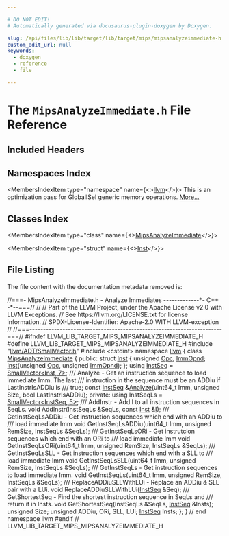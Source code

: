 ```yaml
---

# DO NOT EDIT!
# Automatically generated via docusaurus-plugin-doxygen by Doxygen.

slug: /api/files/lib/lib/target/lib/target/mips/mipsanalyzeimmediate-h
custom_edit_url: null
keywords:
  - doxygen
  - reference
  - file

---
```





# The `MipsAnalyzeImmediate.h` File Reference

<DoxygenPage pluginConfig={pluginConfig}>



## Included Headers

<IncludesList>
<IncludesListItem
  filePath="llvm/ADT/SmallVector.h"
  permalink="/docs/api/files/include/include/llvm/include/llvm/adt/smallvector-h"
  isLocal="true" />
<IncludesListItem
  filePath="cstdint"
  permalink=""
  isLocal="false" />
</IncludesList>

## Namespaces Index

<MembersIndex>

<MembersIndexItem
  type="namespace"
  name={<><a href="/docs/api/namespaces/llvm">llvm</a></>}>
This is an optimization pass for GlobalISel generic memory operations. <a href="/docs/api/namespaces/llvm/#details">More...</a>
</MembersIndexItem>

</MembersIndex>

## Classes Index

<MembersIndex>

<MembersIndexItem
  type="class"
  name={<><a href="/docs/api/classes/llvm/mipsanalyzeimmediate">MipsAnalyzeImmediate</a></>}>
</MembersIndexItem>

<MembersIndexItem
  type="struct"
  name={<><a href="/docs/api/structs/llvm/mipsanalyzeimmediate/inst">Inst</a></>}>
</MembersIndexItem>

</MembersIndex>


## File Listing

The file content with the documentation metadata removed is:

<ProgramListing>

<Link id="l00001" /><CodeLine lineNumber="1"><Highlight kind="comment">//===- MipsAnalyzeImmediate.h - Analyze Immediates -------------&#42;- C++ -&#42;--===//</Highlight><Highlight kind="normal"></Highlight></CodeLine>
<Link id="l00002" /><CodeLine lineNumber="2"><Highlight kind="normal"></Highlight><Highlight kind="comment">//</Highlight><Highlight kind="normal"></Highlight></CodeLine>
<Link id="l00003" /><CodeLine lineNumber="3"><Highlight kind="normal"></Highlight><Highlight kind="comment">// Part of the LLVM Project, under the Apache License v2.0 with LLVM Exceptions.</Highlight><Highlight kind="normal"></Highlight></CodeLine>
<Link id="l00004" /><CodeLine lineNumber="4"><Highlight kind="normal"></Highlight><Highlight kind="comment">// See https://llvm.org/LICENSE.txt for license information.</Highlight><Highlight kind="normal"></Highlight></CodeLine>
<Link id="l00005" /><CodeLine lineNumber="5"><Highlight kind="normal"></Highlight><Highlight kind="comment">// SPDX-License-Identifier: Apache-2.0 WITH LLVM-exception</Highlight><Highlight kind="normal"></Highlight></CodeLine>
<Link id="l00006" /><CodeLine lineNumber="6"><Highlight kind="normal"></Highlight><Highlight kind="comment">//</Highlight><Highlight kind="normal"></Highlight></CodeLine>
<Link id="l00007" /><CodeLine lineNumber="7"><Highlight kind="normal"></Highlight><Highlight kind="comment">//===----------------------------------------------------------------------===//</Highlight><Highlight kind="normal"></Highlight></CodeLine>
<Link id="l00008" /><CodeLine lineNumber="8"><Highlight kind="normal"></Highlight></CodeLine>
<Link id="l00009" /><CodeLine lineNumber="9"><Highlight kind="normal"></Highlight><Highlight kind="preprocessor">#ifndef LLVM&#95;LIB&#95;TARGET&#95;MIPS&#95;MIPSANALYZEIMMEDIATE&#95;H</Highlight><Highlight kind="normal"></Highlight></CodeLine>
<Link id="l00010" /><CodeLine lineNumber="10"><Highlight kind="normal"></Highlight><Highlight kind="preprocessor">#define LLVM&#95;LIB&#95;TARGET&#95;MIPS&#95;MIPSANALYZEIMMEDIATE&#95;H</Highlight><Highlight kind="normal"></Highlight></CodeLine>
<Link id="l00011" /><CodeLine lineNumber="11"><Highlight kind="normal"></Highlight></CodeLine>
<Link id="l00012" /><CodeLine lineNumber="12"><Highlight kind="normal"></Highlight><Highlight kind="preprocessor">#include &quot;<a href="/docs/api/files/include/include/llvm/include/llvm/adt/smallvector-h">llvm/ADT/SmallVector.h</a>&quot;</Highlight><Highlight kind="normal"></Highlight></CodeLine>
<Link id="l00013" /><CodeLine lineNumber="13"><Highlight kind="normal"></Highlight><Highlight kind="preprocessor">#include &lt;cstdint&gt;</Highlight><Highlight kind="normal"></Highlight></CodeLine>
<Link id="l00014" /><CodeLine lineNumber="14"><Highlight kind="normal"></Highlight></CodeLine>
<Link id="l00015" /><CodeLine lineNumber="15"><Highlight kind="normal"></Highlight><Highlight kind="keyword">namespace </Highlight><Highlight kind="normal"><a href="/docs/api/namespaces/llvm">llvm</a> &#123;</Highlight></CodeLine>
<Link id="l00016" /><CodeLine lineNumber="16"><Highlight kind="normal"></Highlight></CodeLine>
<Link id="l00017" /><CodeLine lineNumber="17" lineLink="/docs/api/classes/llvm/mipsanalyzeimmediate"><Highlight kind="normal">  </Highlight><Highlight kind="keyword">class </Highlight><Highlight kind="normal"><a href="/docs/api/classes/llvm/mipsanalyzeimmediate">MipsAnalyzeImmediate</a> &#123;</Highlight></CodeLine>
<Link id="l00018" /><CodeLine lineNumber="18"><Highlight kind="normal">  </Highlight><Highlight kind="keyword">public</Highlight><Highlight kind="normal">:</Highlight></CodeLine>
<Link id="l00019" /><CodeLine lineNumber="19" lineLink="/docs/api/structs/llvm/mipsanalyzeimmediate/inst"><Highlight kind="normal">    </Highlight><Highlight kind="keyword">struct </Highlight><Highlight kind="normal"><a href="/docs/api/structs/llvm/mipsanalyzeimmediate/inst/#a2dd8d2b68314f839a3862ef53de62dbd">Inst</a> &#123;</Highlight></CodeLine>
<Link id="l00020" /><CodeLine lineNumber="20" lineLink="/docs/api/structs/llvm/mipsanalyzeimmediate/inst/#ae4860f2c4582d6afe6edfedda453b62e"><Highlight kind="normal">      </Highlight><Highlight kind="keywordtype">unsigned</Highlight><Highlight kind="normal"> <a href="/docs/api/structs/llvm/mipsanalyzeimmediate/inst/#a93339ac521c080e71e1c43e2a41e2803">Opc</a>, <a href="/docs/api/structs/llvm/mipsanalyzeimmediate/inst/#ae4860f2c4582d6afe6edfedda453b62e">ImmOpnd</a>;</Highlight></CodeLine>
<Link id="l00021" /><CodeLine lineNumber="21"><Highlight kind="normal"></Highlight></CodeLine>
<Link id="l00022" /><CodeLine lineNumber="22"><Highlight kind="normal">      <a href="/docs/api/structs/llvm/mipsanalyzeimmediate/inst/#a2dd8d2b68314f839a3862ef53de62dbd">Inst</a>(</Highlight><Highlight kind="keywordtype">unsigned</Highlight><Highlight kind="normal"> <a href="/docs/api/structs/llvm/mipsanalyzeimmediate/inst/#a93339ac521c080e71e1c43e2a41e2803">Opc</a>, </Highlight><Highlight kind="keywordtype">unsigned</Highlight><Highlight kind="normal"> <a href="/docs/api/structs/llvm/mipsanalyzeimmediate/inst/#ae4860f2c4582d6afe6edfedda453b62e">ImmOpnd</a>);</Highlight></CodeLine>
<Link id="l00023" /><CodeLine lineNumber="23"><Highlight kind="normal">    &#125;;</Highlight></CodeLine>
<Link id="l00024" /><CodeLine lineNumber="24" lineLink="/docs/api/classes/llvm/mipsanalyzeimmediate/#a950c182688461d603b8950f9041b5385"><Highlight kind="normal">    </Highlight><Highlight kind="keyword">using </Highlight><Highlight kind="normal"><a href="/docs/api/classes/llvm/mipsanalyzeimmediate/#a950c182688461d603b8950f9041b5385">InstSeq</a> = <a href="/docs/api/classes/llvm/smallvector">SmallVector&lt;Inst, 7&gt;</a>;</Highlight></CodeLine>
<Link id="l00025" /><CodeLine lineNumber="25"><Highlight kind="normal"></Highlight><Highlight kind="comment"></Highlight></CodeLine>
<Link id="l00026" /><CodeLine lineNumber="26"><Highlight kind="comment">    /// Analyze - Get an instruction sequence to load immediate Imm. The last</Highlight></CodeLine>
<Link id="l00027" /><CodeLine lineNumber="27"><Highlight kind="comment">    /// instruction in the sequence must be an ADDiu if LastInstrIsADDiu is</Highlight></CodeLine>
<Link id="l00028" /><CodeLine lineNumber="28"><Highlight kind="comment">    /// true;</Highlight><Highlight kind="normal"></Highlight></CodeLine>
<Link id="l00029" /><CodeLine lineNumber="29"><Highlight kind="normal">    </Highlight><Highlight kind="keyword">const</Highlight><Highlight kind="normal"> <a href="/docs/api/classes/llvm/mipsanalyzeimmediate/#a950c182688461d603b8950f9041b5385">InstSeq</a> &amp;<a href="/docs/api/classes/llvm/mipsanalyzeimmediate/#a80ac42236b215222ea27330943ff3f99">Analyze</a>(uint64&#95;t Imm, </Highlight><Highlight kind="keywordtype">unsigned</Highlight><Highlight kind="normal"> Size, </Highlight><Highlight kind="keywordtype">bool</Highlight><Highlight kind="normal"> LastInstrIsADDiu);</Highlight></CodeLine>
<Link id="l00030" /><CodeLine lineNumber="30"><Highlight kind="normal"></Highlight></CodeLine>
<Link id="l00031" /><CodeLine lineNumber="31"><Highlight kind="normal">  </Highlight><Highlight kind="keyword">private</Highlight><Highlight kind="normal">:</Highlight></CodeLine>
<Link id="l00032" /><CodeLine lineNumber="32"><Highlight kind="normal">    </Highlight><Highlight kind="keyword">using </Highlight><Highlight kind="normal">InstSeqLs = <a href="/docs/api/classes/llvm/smallvector">SmallVector&lt;InstSeq, 5&gt;</a>;</Highlight></CodeLine>
<Link id="l00033" /><CodeLine lineNumber="33"><Highlight kind="normal"></Highlight><Highlight kind="comment"></Highlight></CodeLine>
<Link id="l00034" /><CodeLine lineNumber="34"><Highlight kind="comment">    /// AddInstr - Add I to all instruction sequences in SeqLs.</Highlight><Highlight kind="normal"></Highlight></CodeLine>
<Link id="l00035" /><CodeLine lineNumber="35"><Highlight kind="normal">    </Highlight><Highlight kind="keywordtype">void</Highlight><Highlight kind="normal"> AddInstr(InstSeqLs &amp;SeqLs, </Highlight><Highlight kind="keyword">const</Highlight><Highlight kind="normal"> <a href="/docs/api/structs/llvm/mipsanalyzeimmediate/inst">Inst</a> &amp;<a href="/docs/api/files/lib/lib/support/md5-cpp/#ac0eafdc9ee161b71e7af98af736952fd">I</a>);</Highlight></CodeLine>
<Link id="l00036" /><CodeLine lineNumber="36"><Highlight kind="normal"></Highlight><Highlight kind="comment"></Highlight></CodeLine>
<Link id="l00037" /><CodeLine lineNumber="37"><Highlight kind="comment">    /// GetInstSeqLsADDiu - Get instruction sequences which end with an ADDiu to</Highlight></CodeLine>
<Link id="l00038" /><CodeLine lineNumber="38"><Highlight kind="comment">    /// load immediate Imm</Highlight><Highlight kind="normal"></Highlight></CodeLine>
<Link id="l00039" /><CodeLine lineNumber="39"><Highlight kind="normal">    </Highlight><Highlight kind="keywordtype">void</Highlight><Highlight kind="normal"> GetInstSeqLsADDiu(uint64&#95;t Imm, </Highlight><Highlight kind="keywordtype">unsigned</Highlight><Highlight kind="normal"> RemSize, InstSeqLs &amp;SeqLs);</Highlight></CodeLine>
<Link id="l00040" /><CodeLine lineNumber="40"><Highlight kind="normal"></Highlight><Highlight kind="comment"></Highlight></CodeLine>
<Link id="l00041" /><CodeLine lineNumber="41"><Highlight kind="comment">    /// GetInstSeqLsORi - Get instrutcion sequences which end with an ORi to</Highlight></CodeLine>
<Link id="l00042" /><CodeLine lineNumber="42"><Highlight kind="comment">    /// load immediate Imm</Highlight><Highlight kind="normal"></Highlight></CodeLine>
<Link id="l00043" /><CodeLine lineNumber="43"><Highlight kind="normal">    </Highlight><Highlight kind="keywordtype">void</Highlight><Highlight kind="normal"> GetInstSeqLsORi(uint64&#95;t Imm, </Highlight><Highlight kind="keywordtype">unsigned</Highlight><Highlight kind="normal"> RemSize, InstSeqLs &amp;SeqLs);</Highlight></CodeLine>
<Link id="l00044" /><CodeLine lineNumber="44"><Highlight kind="normal"></Highlight><Highlight kind="comment"></Highlight></CodeLine>
<Link id="l00045" /><CodeLine lineNumber="45"><Highlight kind="comment">    /// GetInstSeqLsSLL - Get instruction sequences which end with a SLL to</Highlight></CodeLine>
<Link id="l00046" /><CodeLine lineNumber="46"><Highlight kind="comment">    /// load immediate Imm</Highlight><Highlight kind="normal"></Highlight></CodeLine>
<Link id="l00047" /><CodeLine lineNumber="47"><Highlight kind="normal">    </Highlight><Highlight kind="keywordtype">void</Highlight><Highlight kind="normal"> GetInstSeqLsSLL(uint64&#95;t Imm, </Highlight><Highlight kind="keywordtype">unsigned</Highlight><Highlight kind="normal"> RemSize, InstSeqLs &amp;SeqLs);</Highlight></CodeLine>
<Link id="l00048" /><CodeLine lineNumber="48"><Highlight kind="normal"></Highlight><Highlight kind="comment"></Highlight></CodeLine>
<Link id="l00049" /><CodeLine lineNumber="49"><Highlight kind="comment">    /// GetInstSeqLs - Get instruction sequences to load immediate Imm.</Highlight><Highlight kind="normal"></Highlight></CodeLine>
<Link id="l00050" /><CodeLine lineNumber="50"><Highlight kind="normal">    </Highlight><Highlight kind="keywordtype">void</Highlight><Highlight kind="normal"> GetInstSeqLs(uint64&#95;t Imm, </Highlight><Highlight kind="keywordtype">unsigned</Highlight><Highlight kind="normal"> RemSize, InstSeqLs &amp;SeqLs);</Highlight></CodeLine>
<Link id="l00051" /><CodeLine lineNumber="51"><Highlight kind="normal"></Highlight><Highlight kind="comment"></Highlight></CodeLine>
<Link id="l00052" /><CodeLine lineNumber="52"><Highlight kind="comment">    /// ReplaceADDiuSLLWithLUi - Replace an ADDiu &amp; SLL pair with a LUi.</Highlight><Highlight kind="normal"></Highlight></CodeLine>
<Link id="l00053" /><CodeLine lineNumber="53"><Highlight kind="normal">    </Highlight><Highlight kind="keywordtype">void</Highlight><Highlight kind="normal"> ReplaceADDiuSLLWithLUi(<a href="/docs/api/classes/llvm/mipsanalyzeimmediate/#a950c182688461d603b8950f9041b5385">InstSeq</a> &amp;Seq);</Highlight></CodeLine>
<Link id="l00054" /><CodeLine lineNumber="54"><Highlight kind="normal"></Highlight><Highlight kind="comment"></Highlight></CodeLine>
<Link id="l00055" /><CodeLine lineNumber="55"><Highlight kind="comment">    /// GetShortestSeq - Find the shortest instruction sequence in SeqLs and</Highlight></CodeLine>
<Link id="l00056" /><CodeLine lineNumber="56"><Highlight kind="comment">    /// return it in Insts.</Highlight><Highlight kind="normal"></Highlight></CodeLine>
<Link id="l00057" /><CodeLine lineNumber="57"><Highlight kind="normal">    </Highlight><Highlight kind="keywordtype">void</Highlight><Highlight kind="normal"> GetShortestSeq(InstSeqLs &amp;SeqLs, <a href="/docs/api/classes/llvm/mipsanalyzeimmediate/#a950c182688461d603b8950f9041b5385">InstSeq</a> &amp;Insts);</Highlight></CodeLine>
<Link id="l00058" /><CodeLine lineNumber="58"><Highlight kind="normal"></Highlight></CodeLine>
<Link id="l00059" /><CodeLine lineNumber="59"><Highlight kind="normal">    </Highlight><Highlight kind="keywordtype">unsigned</Highlight><Highlight kind="normal"> Size;</Highlight></CodeLine>
<Link id="l00060" /><CodeLine lineNumber="60"><Highlight kind="normal">    </Highlight><Highlight kind="keywordtype">unsigned</Highlight><Highlight kind="normal"> ADDiu, ORi, SLL, LUi;</Highlight></CodeLine>
<Link id="l00061" /><CodeLine lineNumber="61"><Highlight kind="normal">    <a href="/docs/api/classes/llvm/mipsanalyzeimmediate/#a950c182688461d603b8950f9041b5385">InstSeq</a> Insts;</Highlight></CodeLine>
<Link id="l00062" /><CodeLine lineNumber="62"><Highlight kind="normal">  &#125;;</Highlight></CodeLine>
<Link id="l00063" /><CodeLine lineNumber="63"><Highlight kind="normal"></Highlight></CodeLine>
<Link id="l00064" /><CodeLine lineNumber="64"><Highlight kind="normal">&#125; </Highlight><Highlight kind="comment">// end namespace llvm</Highlight><Highlight kind="normal"></Highlight></CodeLine>
<Link id="l00065" /><CodeLine lineNumber="65"><Highlight kind="normal"></Highlight></CodeLine>
<Link id="l00066" /><CodeLine lineNumber="66"><Highlight kind="normal"></Highlight><Highlight kind="preprocessor">#endif </Highlight><Highlight kind="comment">// LLVM&#95;LIB&#95;TARGET&#95;MIPS&#95;MIPSANALYZEIMMEDIATE&#95;H</Highlight><Highlight kind="normal"></Highlight></CodeLine>

</ProgramListing>


</DoxygenPage>
